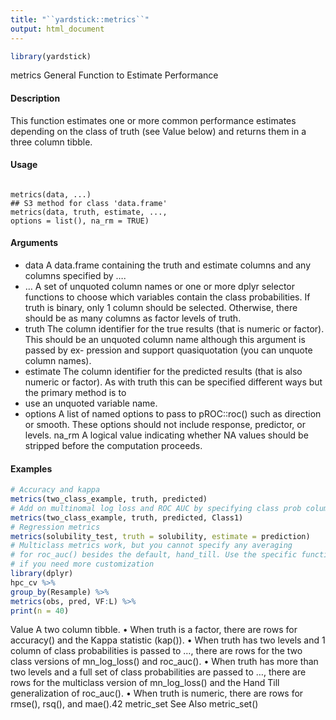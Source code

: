 ```yaml
---
title: "``yardstick::metrics``"
output: html_document
---
```


```r
library(yardstick)
```

metrics
General Function to Estimate Performance

#### Description

This function estimates one or more common performance estimates depending on the class of
truth (see Value below) and returns them in a three column tibble.

#### Usage
<pre><code>
metrics(data, ...)
## S3 method for class 'data.frame'
metrics(data, truth, estimate, ...,
options = list(), na_rm = TRUE)
</code></pre>

#### Arguments

* data A data.frame containing the truth and estimate columns and any columns
specified by ....
* ... A set of unquoted column names or one or more dplyr selector functions to
choose which variables contain the class probabilities. If truth is binary, only
1 column should be selected. Otherwise, there should be as many columns as
factor levels of truth.
* truth The column identifier for the true results (that is numeric or factor). This
should be an unquoted column name although this argument is passed by ex-
pression and support quasiquotation (you can unquote column names).
* estimate The column identifier for the predicted results (that is also numeric or factor).
As with truth this can be specified different ways but the primary method is to
* use an unquoted variable name.
* options A list of named options to pass to pROC::roc() such as direction or smooth.
These options should not include response, predictor, or levels.
na_rm A logical value indicating whether NA values should be stripped before the
computation proceeds.


#### Examples
```r
# Accuracy and kappa
metrics(two_class_example, truth, predicted)
# Add on multinomal log loss and ROC AUC by specifying class prob columns
metrics(two_class_example, truth, predicted, Class1)
# Regression metrics
metrics(solubility_test, truth = solubility, estimate = prediction)
# Multiclass metrics work, but you cannot specify any averaging
# for roc_auc() besides the default, hand_till. Use the specific function
# if you need more customization
library(dplyr)
hpc_cv %>%
group_by(Resample) %>%
metrics(obs, pred, VF:L) %>%
print(n = 40)
```
Value
A two column tibble.
• When truth is a factor, there are rows for accuracy() and the Kappa statistic (kap()).
• When truth has two levels and 1 column of class probabilities is passed to ..., there are
rows for the two class versions of mn_log_loss() and roc_auc().
• When truth has more than two levels and a full set of class probabilities are passed to ...,
there are rows for the multiclass version of mn_log_loss() and the Hand Till generalization
of roc_auc().
• When truth is numeric, there are rows for rmse(), rsq(), and mae().42
metric_set
See Also
metric_set()
